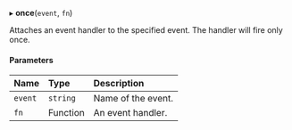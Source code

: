 
▸ **once**(`event`, `fn`)

Attaches an event handler to the specified event. The handler will fire only once.

#### Parameters

| Name    | Type     | Description                                                                                    |
| :------ | :------- | :--------------------------------------------------------------------------------------------- |
| `event` | `string` | Name of the event. <GetListOfAvailableEventsDescription url={props.url} label={props.label} /> |
| `fn`    | Function | An event handler.                                                                              |
